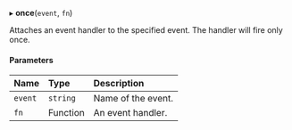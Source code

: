 
▸ **once**(`event`, `fn`)

Attaches an event handler to the specified event. The handler will fire only once.

#### Parameters

| Name    | Type     | Description                                                                                    |
| :------ | :------- | :--------------------------------------------------------------------------------------------- |
| `event` | `string` | Name of the event. <GetListOfAvailableEventsDescription url={props.url} label={props.label} /> |
| `fn`    | Function | An event handler.                                                                              |
